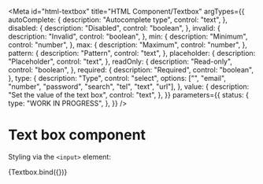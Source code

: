 <!-- @license CC0-1.0 -->


<Meta
  id="html-textbox"
  title="HTML Component/Textbox"
  argTypes={{
    autoComplete: {
      description: "Autocomplete type",
      control: "text",
    },
    disabled: {
      description: "Disabled",
      control: "boolean",
    },
    invalid: {
      description: "Invalid",
      control: "boolean",
    },
    min: {
      description: "Minimum",
      control: "number",
    },
    max: {
      description: "Maximum",
      control: "number",
    },
    pattern: {
      description: "Pattern",
      control: "text",
    },
    placeholder: {
      description: "Placeholder",
      control: "text",
    },
    readOnly: {
      description: "Read-only",
      control: "boolean",
    },
    required: {
      description: "Required",
      control: "boolean",
    },
    type: {
      description: "Type",
      control: "select",
      options: ["", "email", "number", "password", "search", "tel", "text", "url"],
    },
    value: {
      description: "Set the value of the text box",
      control: "text",
    },
  }}
  parameters={{
    status: {
      type: "WORK IN PROGRESS",
    },
  }}
/>

# Text box component

Styling via the `<input>` element:

<Canvas>
  <Story
    name="Default"
    args={{
      ...defaultArgs,
    }}
  >
    {Textbox.bind({})}
  </Story>
</Canvas>

<ArgsTable story="Default" />
